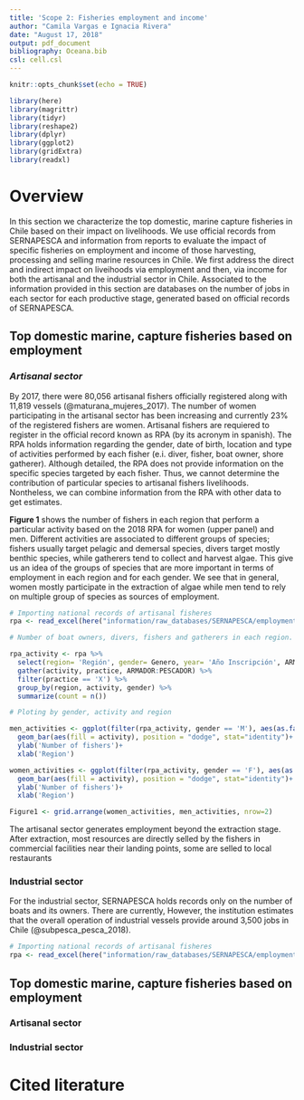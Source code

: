 ```yaml
---
title: 'Scope 2: Fisheries employment and income'
author: "Camila Vargas e Ignacia Rivera"
date: "August 17, 2018"
output: pdf_document
bibliography: Oceana.bib
csl: cell.csl
---
```


```r
knitr::opts_chunk$set(echo = TRUE)

library(here)
library(magrittr)
library(tidyr)
library(reshape2)
library(dplyr)
library(ggplot2)
library(gridExtra)
library(readxl)
```

# Overview

In this section we characterize the top domestic, marine capture fisheries in Chile based on their impact on livelihoods. We use official records from SERNAPESCA and information from reports to evaluate the impact of specific fisheries on employment and income of those harvesting, processing and selling marine resources in Chile. We first address the direct and indirect impact on liveihoods via employment and then, via income for both the artisanal and the industrial sector in Chile. Associated to the information provided in this section are databases on the number of jobs in each sector for each productive stage, generated based on official records of SERNAPESCA.


## Top domestic marine, capture fisheries based on employment

### *Artisanal sector*

By 2017, there were 80,056 artisanal fishers officially registered along with 11,819 vessels (@maturana_mujeres_2017). The number of women participating in the artisanal sector has been increasing and currently 23% of the registered fishers are women. Artisanal fishers are requiered to register in the official record known as RPA (by its acronym in spanish). The RPA holds information regarding the gender, date of birth, location and type of activities performed by each fisher (e.i. diver, fisher, boat owner, shore gatherer). Although detailed, the RPA does not provide information on the specific species targeted by each fisher. Thus, we cannot determine the contribution of particular species to artisanal fishers livelihoods. Nontheless, we can combine information from the RPA with other data to get estimates. 

**Figure 1** shows the number of fishers in each region that perform a particular activity based on the 2018 RPA for women (upper panel) and men. Different activities are associated to different groups of species; fishers usually target pelagic and demersal species, divers target mostly benthic species, while gatherers tend to collect and harvest algae. This give us an idea of the groups of species that are more important in terms of employment in each region and for each gender. We see that in general, women mostly participate in the extraction of algae while men tend to rely on multiple group of species as sources of employment. 

<!-- We can include trends of this too -->

```r

# Importing national records of artisanal fisheres
rpa <- read_excel(here("information/raw_databases/SERNAPESCA/employment/RPA_RPI_mano_obra.xlsx"), sheet = "RPA PESCADORES", skip = 2, n_max = 138294)

# Number of boat owners, divers, fishers and gatherers in each region.

rpa_activity <- rpa %>% 
  select(region= 'Región', gender= Genero, year= 'Año Inscripción', ARMADOR, BUZO, RECOLECTOR, PESCADOR) %>% 
  gather(activity, practice, ARMADOR:PESCADOR) %>% 
  filter(practice == 'X') %>% 
  group_by(region, activity, gender) %>% 
  summarize(count = n())

# Ploting by gender, activity and region 

men_activities <- ggplot(filter(rpa_activity, gender == 'M'), aes(as.factor(region), count)) +   
  geom_bar(aes(fill = activity), position = "dodge", stat="identity")+
  ylab('Number of fishers')+
  xlab('Region')

women_activities <- ggplot(filter(rpa_activity, gender == 'F'), aes(as.factor(region), count)) +   
  geom_bar(aes(fill = activity), position = "dodge", stat="identity")+
  ylab('Number of fishers')+
  xlab('Region')

Figure1 <- grid.arrange(women_activities, men_activities, nrow=2)

```

The artisanal sector generates employment beyond the extraction stage. After extraction, most resources are directly selled by the fishers in commercial facilities near their landing points, some are selled to local restaurants <!-- Here I want to include a figure with the value chain of the artisanal catch and hopefully find a way to estimate the contirbution of different group of species to employment in different stages of the value process --> 

### Industrial sector

For the industrial sector, SERNAPESCA holds records only on the number of boats and its owners. There are currently,  However, the institution estimates that the overall operation of industrial vessels provide around 3,500 jobs in Chile (@subpesca_pesca_2018). 

```r

# Importing national records of artisanal fisheres
rpa <- read_excel(here("information/raw_databases/SERNAPESCA/employment/RPA_RPI_mano_obra.xlsx"), sheet = "RPI", skip = 2, n_max = 138294)


```

## Top domestic marine, capture fisheries based on employment

### Artisanal sector

### Industrial sector 

# Cited literature